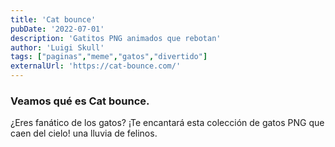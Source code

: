 ```yaml
---
title: 'Cat bounce'
pubDate: '2022-07-01'
description: 'Gatitos PNG animados que rebotan'
author: 'Luigi Skull'
tags: ["paginas","meme","gatos","divertido"]
externalUrl: 'https://cat-bounce.com/' 
---
```






### Veamos qué es Cat bounce.


¿Eres fanático de los gatos? ¡Te encantará esta colección de gatos PNG que caen del cielo! una lluvia de felinos. 
